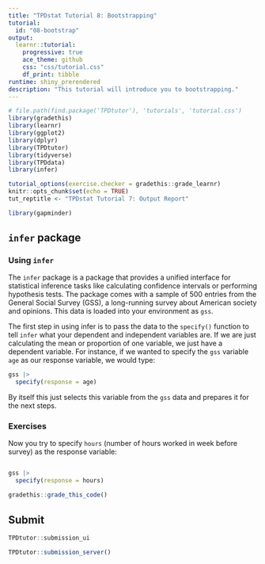 ```yaml
---
title: "TPDstat Tutorial 8: Bootstrapping"
tutorial:
  id: "08-bootstrap"
output:
  learnr::tutorial:
    progressive: true
    ace_theme: github
    css: "css/tutorial.css"
    df_print: tibble
runtime: shiny_prerendered
description: "This tutorial will introduce you to bootstrapping."
---
```


<!-- Add JavaScript code for making the exercise code larger -->
<script language="JavaScript" src="js/exercise-font-size.js"></script>
 

```r
# file.path(find.package('TPDtutor'), 'tutorials', 'tutorial.css')
library(gradethis)
library(learnr)
library(ggplot2)
library(dplyr)
library(TPDtutor)
library(tidyverse)
library(TPDdata)
library(infer)

tutorial_options(exercise.checker = gradethis::grade_learnr)
knitr::opts_chunk$set(echo = TRUE)
tut_reptitle <- "TPDstat Tutorial 7: Output Report"

library(gapminder)
```

## `infer` package

### Using `infer`

The `infer` package is a package that provides a unified interface for statistical inference tasks like calculating confidence intervals or performing hypothesis tests. The package comes with a sample of 500 entries from the General Social Survey (GSS), a long-running survey about American society and opinions. This data is loaded into your environment as `gss`.

The first step in using infer is to pass the data to the `specify()` function to tell `infer` what your dependent and independent variables are. If we are just calculating the mean or proportion of one variable, we just have a dependent variable. For instance, if we wanted to specify the `gss` variable `age` as our response variable, we would type:

```r
gss |>
  specify(response = age)
```

By itself this just selects this variable from the `gss` data and prepares it for the next steps.

### Exercises

Now you try to specify `hours` (number of hours worked in week before survey) as the response variable:

```r

```

```r
gss |>
  specify(response = hours) 
```

```r
gradethis::grade_this_code()
```

## Submit

```r
TPDtutor::submission_ui
```

```r
TPDtutor::submission_server()
```
